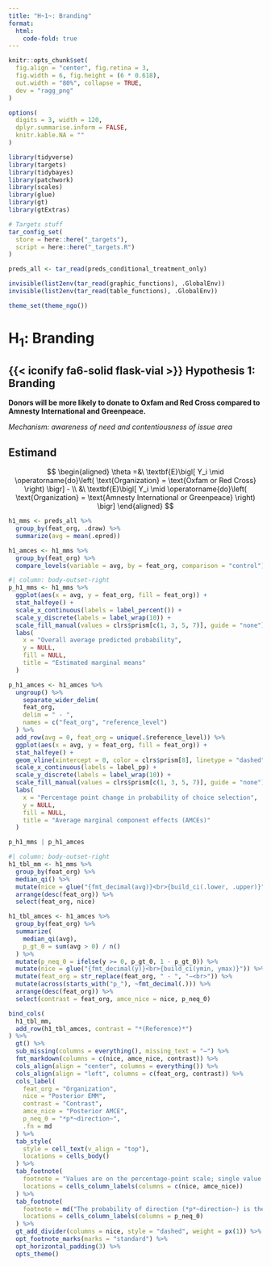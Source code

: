 ```yaml
---
title: "H~1~: Branding"
format:
  html:
    code-fold: true
---
```


```r
knitr::opts_chunk$set(
  fig.align = "center", fig.retina = 3,
  fig.width = 6, fig.height = (6 * 0.618),
  out.width = "80%", collapse = TRUE,
  dev = "ragg_png"
)

options(
  digits = 3, width = 120,
  dplyr.summarise.inform = FALSE,
  knitr.kable.NA = ""
)
```

```r
library(tidyverse)
library(targets)
library(tidybayes)
library(patchwork)
library(scales)
library(glue)
library(gt)
library(gtExtras)

# Targets stuff
tar_config_set(
  store = here::here("_targets"),
  script = here::here("_targets.R")
)

preds_all <- tar_read(preds_conditional_treatment_only)

invisible(list2env(tar_read(graphic_functions), .GlobalEnv))
invisible(list2env(tar_read(table_functions), .GlobalEnv))

theme_set(theme_ngo())
```

# H~1~: Branding

::: {.callout-tip icon=false}
## {{< iconify fa6-solid flask-vial >}} Hypothesis 1: Branding

**Donors will be more likely to donate to Oxfam and Red Cross compared to Amnesty International and Greenpeace.**

*Mechanism: awareness of need and contentiousness of issue area*
:::

## Estimand

$$
\begin{aligned}
\theta =&\ \textbf{E}\bigl[ Y_i \mid \operatorname{do}\left( \text{Organization} = \text{Oxfam or Red Cross} \right) \bigr] - \\
&\ \textbf{E}\bigl[ Y_i \mid \operatorname{do}\left( \text{Organization} = \text{Amnesty International or Greenpeace} \right) \bigr]
\end{aligned}
$$

```r
h1_mms <- preds_all %>% 
  group_by(feat_org, .draw) %>% 
  summarize(avg = mean(.epred))

h1_amces <- h1_mms %>% 
  group_by(feat_org) %>% 
  compare_levels(variable = avg, by = feat_org, comparison = "control")
```

```r
#| column: body-outset-right
p_h1_mms <- h1_mms %>% 
  ggplot(aes(x = avg, y = feat_org, fill = feat_org)) +
  stat_halfeye() +
  scale_x_continuous(labels = label_percent()) +
  scale_y_discrete(labels = label_wrap(10)) +
  scale_fill_manual(values = clrs$prism[c(1, 3, 5, 7)], guide = "none") +
  labs(
    x = "Overall average predicted probability",
    y = NULL,
    fill = NULL,
    title = "Estimated marginal means"
  )

p_h1_amces <- h1_amces %>% 
  ungroup() %>% 
    separate_wider_delim(
    feat_org,
    delim = " - ", 
    names = c("feat_org", "reference_level")
  ) %>% 
  add_row(avg = 0, feat_org = unique(.$reference_level)) %>% 
  ggplot(aes(x = avg, y = feat_org, fill = feat_org)) +
  stat_halfeye() +
  geom_vline(xintercept = 0, color = clrs$prism[8], linetype = "dashed", linewidth = 0.25) +
  scale_x_continuous(labels = label_pp) +
  scale_y_discrete(labels = label_wrap(10)) +
  scale_fill_manual(values = clrs$prism[c(1, 3, 5, 7)], guide = "none") +
  labs(
    x = "Percentage point change in probability of choice selection",
    y = NULL,
    fill = NULL,
    title = "Average marginal component effects (AMCEs)"
  )

p_h1_mms | p_h1_amces
```

```r
#| column: body-outset-right
h1_tbl_mm <- h1_mms %>% 
  group_by(feat_org) %>% 
  median_qi() %>% 
  mutate(nice = glue("{fmt_decimal(avg)}<br>{build_ci(.lower, .upper)}")) %>% 
  arrange(desc(feat_org)) %>% 
  select(feat_org, nice)

h1_tbl_amces <- h1_amces %>% 
  group_by(feat_org) %>% 
  summarize(
    median_qi(avg),
    p_gt_0 = sum(avg > 0) / n()
  ) %>%
  mutate(p_neq_0 = ifelse(y >= 0, p_gt_0, 1 - p_gt_0)) %>% 
  mutate(nice = glue("{fmt_decimal(y)}<br>{build_ci(ymin, ymax)}")) %>% 
  mutate(feat_org = str_replace(feat_org, " - ", "−<br>")) %>% 
  mutate(across(starts_with("p_"), ~fmt_decimal(.))) %>% 
  arrange(desc(feat_org)) %>% 
  select(contrast = feat_org, amce_nice = nice, p_neq_0)

bind_cols(
  h1_tbl_mm, 
  add_row(h1_tbl_amces, contrast = "*(Reference)*")
) %>% 
  gt() %>% 
  sub_missing(columns = everything(), missing_text = "—") %>% 
  fmt_markdown(columns = c(nice, amce_nice, contrast)) %>%
  cols_align(align = "center", columns = everything()) %>% 
  cols_align(align = "left", columns = c(feat_org, contrast)) %>% 
  cols_label(
    feat_org = "Organization", 
    nice = "Posterior EMM",
    contrast = "Contrast",
    amce_nice = "Posterior AMCE",
    p_neq_0 = "*p*~direction~",
    .fn = md
  ) %>% 
  tab_style(
    style = cell_text(v_align = "top"),
    locations = cells_body()
  ) %>% 
  tab_footnote(
    footnote = "Values are on the percentage-point scale; single value is posterior median; 95% credible interval in brackets.",
    locations = cells_column_labels(columns = c(nice, amce_nice))
  ) %>% 
  tab_footnote(
    footnote = md("The probability of direction (*p*~direction~) is the probability that the posterior AMCE is strictly positive or negative—it is the proportion of the posterior AMCE that is the sign of the median."),
    locations = cells_column_labels(columns = p_neq_0)
  ) %>% 
  gt_add_divider(columns = nice, style = "dashed", weight = px(1)) %>% 
  opt_footnote_marks(marks = "standard") %>% 
  opt_horizontal_padding(3) %>% 
  opts_theme()
```
